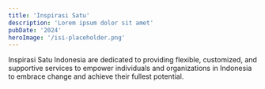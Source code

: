 ```yaml
---
title: 'Inspirasi Satu'
description: 'Lorem ipsum dolor sit amet'
pubDate: '2024'
heroImage: '/isi-placeholder.png'
---
```


Inspirasi Satu Indonesia are dedicated to providing flexible, customized, and supportive services to empower individuals and organizations in Indonesia to embrace change and achieve their fullest potential.

